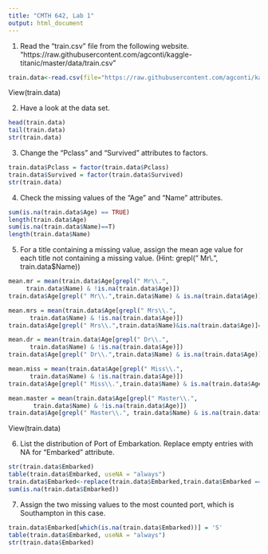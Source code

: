 ```yaml
---
title: "CMTH 642, Lab 1" 
output: html_document
---
```


1. Read the "train.csv" file from the following website.
"https://raw.githubusercontent.com/agconti/kaggle-titanic/master/data/train.csv"
```r
train.data<-read.csv(file="https://raw.githubusercontent.com/agconti/kaggle-titanic/master/data/train.csv",header=T,sep=",")
```

View(train.data)

2. Have a look at the data set.
```r
head(train.data)
tail(train.data)
str(train.data)
```

3. Change the "Pclass" and "Survived" attributes to factors.
```r
train.data$Pclass = factor(train.data$Pclass)
train.data$Survived = factor(train.data$Survived)
str(train.data)
```

4. Check the missing values of the "Age" and "Name" attributes. 
```r
sum(is.na(train.data$Age) == TRUE)
length(train.data$Age)
sum(is.na(train.data$Name)==T)
length(train.data$Name)
```

5. For a title containing a missing value, assign the mean age value for each title not containing a missing value. 
(Hint: grepl(" Mr\\.", train.data$Name))
```r
mean.mr = mean(train.data$Age[grepl(" Mr\\.",
     train.data$Name) & !is.na(train.data$Age)])
train.data$Age[grepl(" Mr\\.",train.data$Name) & is.na(train.data$Age)]=mean.mr
```

```r
mean.mrs = mean(train.data$Age[grepl(" Mrs\\.", 
      train.data$Name) & !is.na(train.data$Age)])
train.data$Age[grepl(" Mrs\\.",train.data$Name)&is.na(train.data$Age)]=mean.mrs
```
```r
mean.dr = mean(train.data$Age[grepl(" Dr\\.",
      train.data$Name) & !is.na(train.data$Age)])
train.data$Age[grepl(" Dr\\.",train.data$Name) & is.na(train.data$Age)]=mean.dr
```
```r
mean.miss = mean(train.data$Age[grepl(" Miss\\.", 
      train.data$Name) & !is.na(train.data$Age)])
train.data$Age[grepl(" Miss\\.",train.data$Name) & is.na(train.data$Age)]=mean.miss
```
```r
mean.master = mean(train.data$Age[grepl(" Master\\.",
       train.data$Name) & !is.na(train.data$Age)])
train.data$Age[grepl(" Master\\.", train.data$Name) & is.na(train.data$Age)]=mean.master
```

View(train.data)

6. List the distribution of Port of Embarkation. Replace empty entries with NA for "Embarked" attribute.
```r
str(train.data$Embarked)
table(train.data$Embarked, useNA = "always")
train.data$Embarked<-replace(train.data$Embarked,train.data$Embarked == "", NA)
sum(is.na(train.data$Embarked))
```

7. Assign the two missing values to the most counted port, which is Southampton in this case.
```r
train.data$Embarked[which(is.na(train.data$Embarked))] = 'S'
table(train.data$Embarked, useNA = "always")
str(train.data$Embarked)
```


